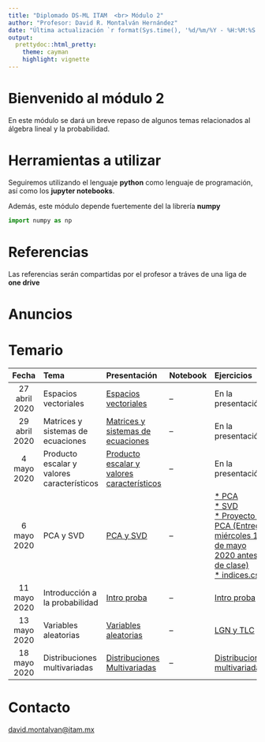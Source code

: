 ```yaml
---
title: "Diplomado DS-ML ITAM  <br> Módulo 2"
author: "Profesor: David R. Montalván Hernández"
date: "Última actualización `r format(Sys.time(), '%d/%m/%Y - %H:%M:%S')`"
output:
  prettydoc::html_pretty:
    theme: cayman
    highlight: vignette
---
```


# **Bienvenido al módulo 2**

En este módulo se dará un breve repaso de algunos temas relacionados al álgebra lineal y la probabilidad. 

# **Herramientas a utilizar**

Seguiremos utilizando el lenguaje **python** como lenguaje de programación, así como los **jupyter notebooks**.

Además, este módulo depende fuertemente del la librería **numpy**

```python
import numpy as np
```

# **Referencias**

Las referencias serán compartidas por el profesor a tráves de una liga de **one drive**

# **Anuncios**

# **Temario**

|Fecha|Tema|Presentación|Notebook|Ejercicios|Soluciones|
|:-----:|:-----|:------------|:--------|:----------|:--|
|27 abril 2020|Espacios vectoriales|[Espacios vectoriales](./presentaciones/espacios_vectoriales.html)|--|En la presentación|Vistas en clase|
|29 abril 2020|Matrices y sistemas de ecuaciones|[Matrices y sistemas de ecuaciones](./presentaciones/matrices_sistemas_ecuaciones.html)|--|En la presentación|[Producto matrices](./soluciones/producto_matrices.ipynb)|
|4  mayo 2020|Producto escalar y valores característicos|[Producto escalar y valores característicos](./presentaciones/producto_escalar_eig_valores.html)|--|En la presentación|[* Normas](./soluciones/normas.ipynb) <br>[* Cálculo eig vectores](./soluciones/eig_vectores.ipynb)|
|6  mayo 2020|PCA y SVD|[PCA y SVD](./presentaciones/pca_svd.html)|--|[* PCA](./ejercicios/PCA_ejercicio.ipynb) <br> [* SVD](./ejercicios/SVD_ejercicio.ipynb) <br> [* Proyecto 1 PCA (Entrega miércoles 13 de mayo 2020 antes de clase)](./proyectos/Proyecto_PCA.ipynb) <br> [* indices.csv](./datos/indices.csv)|[* PCA](./soluciones/PCA_soluciones.ipynb) <br> [* SVD](./soluciones/SVD_soluciones.ipynb) <br> [Solución proyecto 1](./soluciones/Proyecto_PCA_SOLUCION.ipynb)|
|11 mayo 2020|Introducción a la probabilidad|[Intro proba](./presentaciones/intro_proba.html)|--|[Intro proba](./ejercicios/intro_proba.ipynb)|[Intro proba soluciones](./soluciones/intro_proba_soluciones.ipynb)|
|13 mayo 2020|Variables aleatorias|[Variables aleatorias](./presentaciones/variables_aleatorias.html)|--|[LGN y TLC](./ejercicios/LGN_TLC.ipynb)|[LGN y TLC soluciones](./soluciones/LGN_TLC_soluciones.ipynb)|
|18 mayo 2020|Distribuciones multivariadas|[Distribuciones Multivariadas](./presentaciones/distribuciones_multivariadas.html)|--|[Distribuciones multivariadas](./ejercicios/distribuciones_multivariadas.ipynb)|--|

# **Contacto**
[david.montalvan@itam.mx](mailto:david.montalvan@itam.mx)


